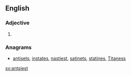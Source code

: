 ==English==

===Adjective===
{{head|en|adjective superlative form}}

# {{en-superlative of|antsy}}

===Anagrams===
* [[antisets#English|antisets]], [[instates#English|instates]], [[nastiest#English|nastiest]], [[satinets#English|satinets]], [[statines#English|statines]], [[Titaness#English|Titaness]]

[[sv:antsiest]]
